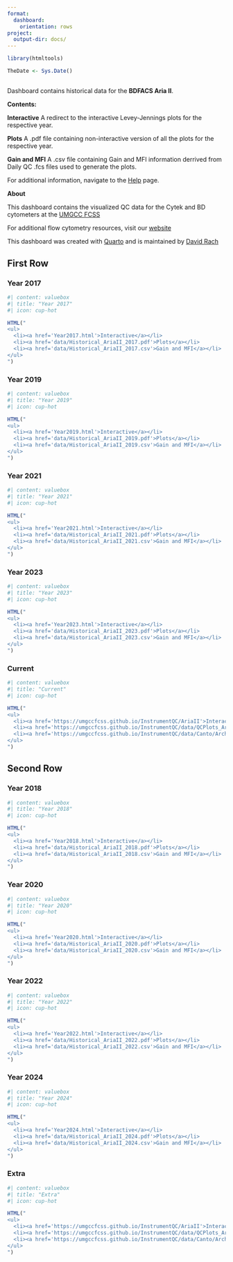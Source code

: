 ```yaml
---
format:
  dashboard:
    orientation: rows
project:
  output-dir: docs/
---
```


```r
library(htmltools)
```

```r
TheDate <- Sys.Date()
```

## {.sidebar}
Dashboard contains historical data for the **BDFACS Aria II**.

**Contents:**

**Interactive** A redirect to the interactive Levey-Jennings plots for the respective year.

**Plots** A .pdf file containing non-interactive version of all the plots for the respective year.

**Gain and MFI** A .csv file containing Gain and MFI information derrived from Daily QC .fcs files used to generate the plots.

For additional information, navigate to the [Help](https://umgccfcss.github.io/InstrumentQC/help) page.

**About**

This dashboard contains the visualized QC data for the Cytek and BD cytometers at the [UMGCC FCSS](https://www.medschool.umaryland.edu/cibr/core/umgccc_flow/)

For additional flow cytometry resources, visit our [website](https://sites.google.com/view/umgcccflow/home)

This dashboard was created with [Quarto](https://quarto.org/) and is maintained by [David Rach](https://github.com/DavidRach)


## First Row {height="50%"}

### Year 2017 {width="50%"}

::: {.card title="" width="33%"}

:::

```r
#| content: valuebox
#| title: "Year 2017"
#| icon: cup-hot

HTML("
<ul>
  <li><a href='Year2017.html'>Interactive</a></li>
  <li><a href='data/Historical_AriaII_2017.pdf'>Plots</a></li>
  <li><a href='data/Historical_AriaII_2017.csv'>Gain and MFI</a></li>
</ul>
")
```

### Year 2019 {width="50%"}

::: {.card title="" width="33%"}

:::

```r
#| content: valuebox
#| title: "Year 2019"
#| icon: cup-hot

HTML("
<ul>
  <li><a href='Year2019.html'>Interactive</a></li>
  <li><a href='data/Historical_AriaII_2019.pdf'>Plots</a></li>
  <li><a href='data/Historical_AriaII_2019.csv'>Gain and MFI</a></li>
</ul>
")
```

### Year 2021 {width="50%"}

::: {.card title="" width="33%"}

:::

```r
#| content: valuebox
#| title: "Year 2021"
#| icon: cup-hot

HTML("
<ul>
  <li><a href='Year2021.html'>Interactive</a></li>
  <li><a href='data/Historical_AriaII_2021.pdf'>Plots</a></li>
  <li><a href='data/Historical_AriaII_2021.csv'>Gain and MFI</a></li>
</ul>
")
```

### Year 2023 {width="50%"}

::: {.card title="" width="33%"}

:::

```r
#| content: valuebox
#| title: "Year 2023"
#| icon: cup-hot

HTML("
<ul>
  <li><a href='Year2023.html'>Interactive</a></li>
  <li><a href='data/Historical_AriaII_2023.pdf'>Plots</a></li>
  <li><a href='data/Historical_AriaII_2023.csv'>Gain and MFI</a></li>
</ul>
")
```

### Current {width="50%"}

::: {.card title="" width="33%"}

:::

```r
#| content: valuebox
#| title: "Current"
#| icon: cup-hot

HTML("
<ul>
  <li><a href='https://umgccfcss.github.io/InstrumentQC/AriaII'>Interactive</a></li>
  <li><a href='https://umgccfcss.github.io/InstrumentQC/data/QCPlots_Aria.pdf'>Plots</a></li>
  <li><a href='https://umgccfcss.github.io/InstrumentQC/data/Canto/Archive/HolisticDataAria.csv'>Gain and MFI</a></li>
</ul>
")
```



## Second Row {height="50%"}

### Year 2018 {width="50%"}

```r
#| content: valuebox
#| title: "Year 2018"
#| icon: cup-hot

HTML("
<ul>
  <li><a href='Year2018.html'>Interactive</a></li>
  <li><a href='data/Historical_AriaII_2018.pdf'>Plots</a></li>
  <li><a href='data/Historical_AriaII_2018.csv'>Gain and MFI</a></li>
</ul>
")
```

::: {.card title="" width="33%"}

:::

### Year 2020 {width="50%"}

```r
#| content: valuebox
#| title: "Year 2020"
#| icon: cup-hot

HTML("
<ul>
  <li><a href='Year2020.html'>Interactive</a></li>
  <li><a href='data/Historical_AriaII_2020.pdf'>Plots</a></li>
  <li><a href='data/Historical_AriaII_2020.csv'>Gain and MFI</a></li>
</ul>
")
```

::: {.card title="" width="33%"}

:::

### Year 2022 {width="50%"}

```r
#| content: valuebox
#| title: "Year 2022"
#| icon: cup-hot

HTML("
<ul>
  <li><a href='Year2022.html'>Interactive</a></li>
  <li><a href='data/Historical_AriaII_2022.pdf'>Plots</a></li>
  <li><a href='data/Historical_AriaII_2022.csv'>Gain and MFI</a></li>
</ul>
")
```

::: {.card title="" width="33%"}

:::


### Year 2024 {width="50%"}

```r
#| content: valuebox
#| title: "Year 2024"
#| icon: cup-hot

HTML("
<ul>
  <li><a href='Year2024.html'>Interactive</a></li>
  <li><a href='data/Historical_AriaII_2024.pdf'>Plots</a></li>
  <li><a href='data/Historical_AriaII_2024.csv'>Gain and MFI</a></li>
</ul>
")
```

::: {.card title="" width="33%"}

:::

### Extra {width="50%"}

```r
#| content: valuebox
#| title: "Extra"
#| icon: cup-hot

HTML("
<ul>
  <li><a href='https://umgccfcss.github.io/InstrumentQC/AriaII'>Interactive</a></li>
  <li><a href='https://umgccfcss.github.io/InstrumentQC/data/QCPlots_Aria.pdf'>Plots</a></li>
  <li><a href='https://umgccfcss.github.io/InstrumentQC/data/Canto/Archive/HolisticDataAria.csv'>Gain and MFI</a></li>
</ul>
")
```

::: {.card title="" width="33%"}

:::
 





